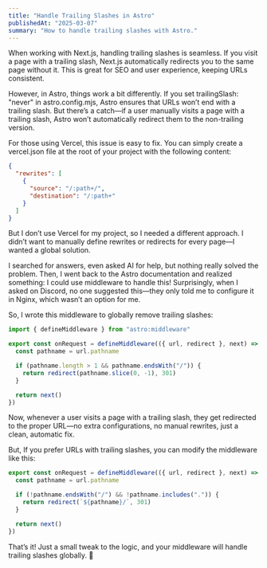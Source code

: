 ```yaml
---
title: "Handle Trailing Slashes in Astro"
publishedAt: "2025-03-07"
summary: "How to handle trailing slashes with Astro."
---
```


When working with Next.js, handling trailing slashes is seamless. If you visit a
page with a trailing slash, Next.js automatically redirects you to the same page
without it. This is great for SEO and user experience, keeping URLs consistent.

However, in Astro, things work a bit differently. If you set trailingSlash:
"never" in astro.config.mjs, Astro ensures that URLs won’t end with a trailing
slash. But there’s a catch—if a user manually visits a page with a trailing
slash, Astro won’t automatically redirect them to the non-trailing version.

For those using Vercel, this issue is easy to fix. You can simply create a
vercel.json file at the root of your project with the following content:

```json
{
  "rewrites": [
    {
      "source": "/:path+/",
      "destination": "/:path+"
    }
  ]
}
```

But I don’t use Vercel for my project, so I needed a different approach. I
didn’t want to manually define rewrites or redirects for every page—I wanted a
global solution.

I searched for answers, even asked AI for help, but nothing really solved the
problem. Then, I went back to the Astro documentation and realized something: I
could use middleware to handle this! Surprisingly, when I asked on Discord, no
one suggested this—they only told me to configure it in Nginx, which wasn’t an
option for me.

So, I wrote this middleware to globally remove trailing slashes:

```typescript
import { defineMiddleware } from "astro:middleware"

export const onRequest = defineMiddleware(({ url, redirect }, next) => {
  const pathname = url.pathname

  if (pathname.length > 1 && pathname.endsWith("/")) {
    return redirect(pathname.slice(0, -1), 301)
  }

  return next()
})
```

Now, whenever a user visits a page with a trailing slash, they get redirected to
the proper URL—no extra configurations, no manual rewrites, just a clean,
automatic fix.

But, If you prefer URLs with trailing slashes, you can modify the middleware
like this:

```typescript
export const onRequest = defineMiddleware(({ url, redirect }, next) => {
  const pathname = url.pathname

  if (!pathname.endsWith("/") && !pathname.includes(".")) {
    return redirect(`${pathname}/`, 301)
  }

  return next()
})
```

That’s it! Just a small tweak to the logic, and your middleware will handle
trailing slashes globally. 🚀
